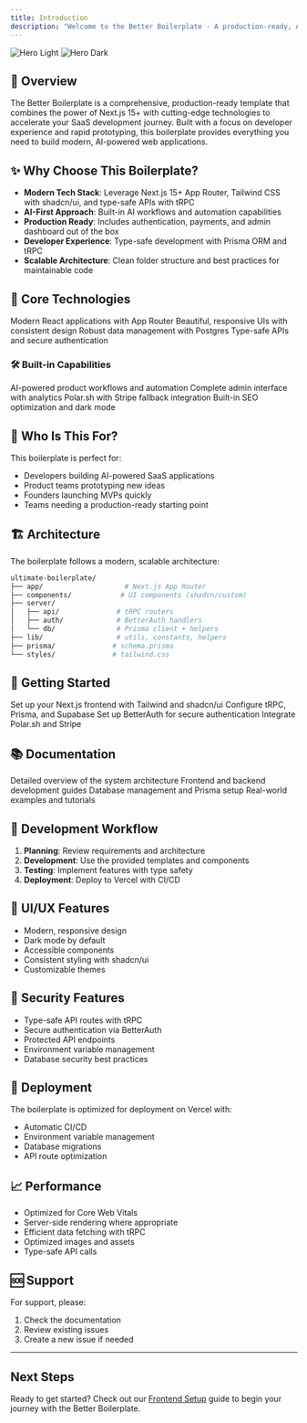 ```yaml
---
title: Introduction
description: "Welcome to the Better Boilerplate - A production-ready, AI-powered Next.js template for modern SaaS applications"
---
```


<img
  className="block dark:hidden"
  src="/images/hero-light.png"
  alt="Hero Light"
/>
<img
  className="hidden dark:block"
  src="/images/hero-dark.png"
  alt="Hero Dark"
/>

## 🚀 Overview

The Better Boilerplate is a comprehensive, production-ready template that combines the power of Next.js 15+ with cutting-edge technologies to accelerate your SaaS development journey. Built with a focus on developer experience and rapid prototyping, this boilerplate provides everything you need to build modern, AI-powered web applications.

## ✨ Why Choose This Boilerplate?

- **Modern Tech Stack**: Leverage Next.js 15+ App Router, Tailwind CSS with shadcn/ui, and type-safe APIs with tRPC
- **AI-First Approach**: Built-in AI workflows and automation capabilities
- **Production Ready**: Includes authentication, payments, and admin dashboard out of the box
- **Developer Experience**: Type-safe development with Prisma ORM and tRPC
- **Scalable Architecture**: Clean folder structure and best practices for maintainable code

## 🎯 Core Technologies

<CardGroup cols={2}>
  <Card
    title="Next.js 15+"
    icon="code"
    href="/frontend"
  >
    Modern React applications with App Router
  </Card>
  <Card
    title="Tailwind + shadcn/ui"
    icon="palette"
    href="/frontend"
  >
    Beautiful, responsive UIs with consistent design
  </Card>
  <Card
    title="Supabase + Prisma"
    icon="database"
    href="/database"
  >
    Robust data management with Postgres
  </Card>
  <Card
    title="tRPC + BetterAuth"
    icon="shield"
    href="/backend"
  >
    Type-safe APIs and secure authentication
  </Card>
</CardGroup>

### 🛠️ Built-in Capabilities

<CardGroup cols={2}>
  <Card
    title="AI Workflows"
    icon="robot"
    href="/ai-workflows"
  >
    AI-powered product workflows and automation
  </Card>
  <Card
    title="Admin Dashboard"
    icon="chart-line"
    href="/admin"
  >
    Complete admin interface with analytics
  </Card>
  <Card
    title="Payment Processing"
    icon="credit-card"
    href="/payments"
  >
    Polar.sh with Stripe fallback integration
  </Card>
  <Card
    title="SEO & Theming"
    icon="paint-brush"
    href="/seo"
  >
    Built-in SEO optimization and dark mode
  </Card>
</CardGroup>

## 🎯 Who Is This For?

This boilerplate is perfect for:

- Developers building AI-powered SaaS applications
- Product teams prototyping new ideas
- Founders launching MVPs quickly
- Teams needing a production-ready starting point

## 🏗️ Architecture

The boilerplate follows a modern, scalable architecture:

```bash
ultimate-boilerplate/
├── app/                    # Next.js App Router
├── components/            # UI components (shadcn/custom)
├── server/
│   ├── api/              # tRPC routers
│   ├── auth/             # BetterAuth handlers
│   └── db/               # Prisma client + helpers
├── lib/                  # utils, constants, helpers
├── prisma/              # schema.prisma
└── styles/              # tailwind.css
```

## 🚀 Getting Started

<CardGroup cols={2}>
  <Card
    title="Frontend Setup"
    icon="code"
    href="/frontend"
  >
    Set up your Next.js frontend with Tailwind and shadcn/ui
  </Card>
  <Card
    title="Backend Setup"
    icon="server"
    href="/backend"
  >
    Configure tRPC, Prisma, and Supabase
  </Card>
  <Card
    title="Authentication"
    icon="key"
    href="/auth"
  >
    Set up BetterAuth for secure authentication
  </Card>
  <Card
    title="Payments"
    icon="credit-card"
    href="/payments"
  >
    Integrate Polar.sh and Stripe
  </Card>
</CardGroup>

## 📚 Documentation

<CardGroup cols={2}>
  <Card
    title="Architecture"
    icon="sitemap"
    href="/architecture"
  >
    Detailed overview of the system architecture
  </Card>
  <Card
    title="Development"
    icon="code"
    href="/development"
  >
    Frontend and backend development guides
  </Card>
  <Card
    title="Database"
    icon="database"
    href="/database"
  >
    Database management and Prisma setup
  </Card>
  <Card
    title="Example Projects"
    icon="book"
    href="/examples"
  >
    Real-world examples and tutorials
  </Card>
</CardGroup>

## 🔧 Development Workflow

1. **Planning**: Review requirements and architecture
2. **Development**: Use the provided templates and components
3. **Testing**: Implement features with type safety
4. **Deployment**: Deploy to Vercel with CI/CD

## 🎨 UI/UX Features

- Modern, responsive design
- Dark mode by default
- Accessible components
- Consistent styling with shadcn/ui
- Customizable themes

## 🔐 Security Features

- Type-safe API routes with tRPC
- Secure authentication via BetterAuth
- Protected API endpoints
- Environment variable management
- Database security best practices

## 🚀 Deployment

The boilerplate is optimized for deployment on Vercel with:

- Automatic CI/CD
- Environment variable management
- Database migrations
- API route optimization

## 📈 Performance

- Optimized for Core Web Vitals
- Server-side rendering where appropriate
- Efficient data fetching with tRPC
- Optimized images and assets
- Type-safe API calls

## 🆘 Support

For support, please:

1. Check the documentation
2. Review existing issues
3. Create a new issue if needed

---

## Next Steps

Ready to get started? Check out our [Frontend Setup](/frontend) guide to begin your journey with the Better Boilerplate.
